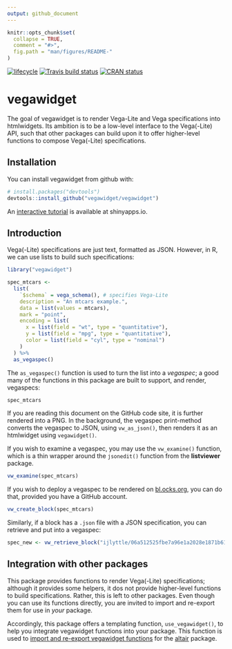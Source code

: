 ```yaml
---
output: github_document
---
```


<!-- README.md is generated from README.Rmd. Please edit that file -->

```r
knitr::opts_chunk$set(
  collapse = TRUE,
  comment = "#>",
  fig.path = "man/figures/README-"
)
```

[![lifecycle](https://img.shields.io/badge/lifecycle-maturing-blue.svg)](https://www.tidyverse.org/lifecycle/#maturing)
[![Travis build status](https://travis-ci.org/vegawidget/vegawidget.svg?branch=master)](https://travis-ci.org/vegawidget/vegawidget)
[![CRAN status](https://www.r-pkg.org/badges/version/vegawidget)](https://cran.r-project.org/package=vegawidget)

# vegawidget

The goal of vegawidget is to render Vega-Lite and Vega specifications into htmlwidgets. Its ambition is to be a low-level interface to the Vega(-Lite) API, such that other packages can build upon it to offer higher-level functions to compose Vega(-Lite) specifications.

## Installation

You can install vegawidget from github with:

```r
# install.packages("devtools")
devtools::install_github("vegawidget/vegawidget")
```

An [interactive tutorial](https://ijlyttle.shinyapps.io/vegawidget-overview) is available at shinyapps.io.
 
## Introduction

Vega(-Lite) specifications are just text, formatted as JSON. However, in R, we can use lists to build such specifications:

```r
library("vegawidget")

spec_mtcars <-
  list(
    `$schema` = vega_schema(), # specifies Vega-Lite
    description = "An mtcars example.",
    data = list(values = mtcars),
    mark = "point",
    encoding = list(
      x = list(field = "wt", type = "quantitative"),
      y = list(field = "mpg", type = "quantitative"),
      color = list(field = "cyl", type = "nominal")
    )
  ) %>% 
  as_vegaspec()
```

The `as_vegaspec()` function is used to turn the list into a *vegaspec*; a good many of the functions in this package are built to support, and render, vegaspecs: 

```r
spec_mtcars
```

If you are reading this document on the GitHub code site, it is further rendered into a PNG. In the background, the vegaspec print-method converts the vegaspec to JSON, using `vw_as_json()`, then renders it as an htmlwidget using `vegawidget()`.

If you wish to examine a vegaspec, you may use the `vw_examine()` function, which is a thin wrapper around the `jsonedit()` function from the **listviewer** package.

```r
vw_examine(spec_mtcars)
```

If you wish to deploy a vegaspec to be rendered on [bl.ocks.org](https://bl.ocks.org/), you can do that, provided you have a GitHub account.

```r
vw_create_block(spec_mtcars)
```

Similarly, if a block has a `.json` file with a JSON specification, you can retrieve and put into a vegaspec:

```r
spec_new <- vw_retrieve_block("ijlyttle/06a512525fbe7a96e1a2028e1871b61c")
```

## Integration with other packages

This package provides functions to render Vega(-Lite) specifications; although it provides some helpers, it dos not provide higher-level functions to build specifications. Rather, this is left to other packages. Even though you can use its functions directly, you are invited to import and re-export them for use in *your* package. 

Accordingly, this package offers a templating function, `use_vegawidget()`, to help you integrate vegawidget functions into your package. This function is used to [import and re-export vegawidget functions](https://github.com/vegawidget/altair/blob/master/R/utils-vegawidget.R) for the [altair](https://vegawidget.github.io/altair) package.
 




